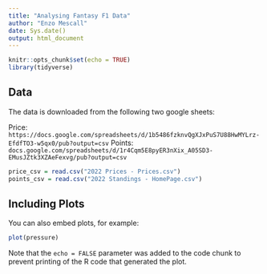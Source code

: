 ```yaml
---
title: "Analysing Fantasy F1 Data"
author: "Enzo Mescall"
date: Sys.date()
output: html_document
---
```


```r
knitr::opts_chunk$set(echo = TRUE)
library(tidyverse)
```

## Data

The data is downloaded from the following two google sheets:

Price: `https://docs.google.com/spreadsheets/d/1b5486fzknvQgXJxPuS7U88HwMYLrz-EfdfTO3-w5qx0/pub?output=csv`
Points: `docs.google.com/spreadsheets/d/1r4Cqm5E8pyER3nXix_A05SD3-EMusJZtk3XZAeFexvg/pub?output=csv`

```r
price_csv = read.csv("2022 Prices - Prices.csv")
points_csv = read.csv("2022 Standings - HomePage.csv")
```

## Including Plots

You can also embed plots, for example:

```r
plot(pressure)
```

Note that the `echo = FALSE` parameter was added to the code chunk to prevent printing of the R code that generated the plot.
